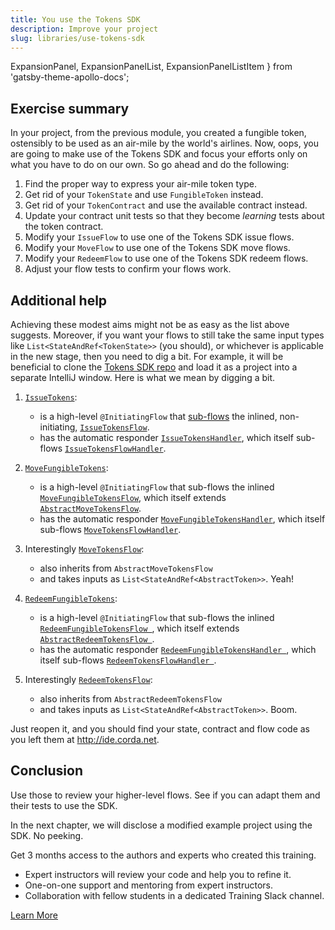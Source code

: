 ```yaml
---
title: You use the Tokens SDK
description: Improve your project
slug: libraries/use-tokens-sdk
---
```



  ExpansionPanel,
  ExpansionPanelList,
  ExpansionPanelListItem
} from 'gatsby-theme-apollo-docs';

## Exercise summary

In your project, from the previous module, you created a fungible token, ostensibly to be used as an air-mile by the world's airlines. Now, oops, you are going to make use of the Tokens SDK and focus your efforts only on what you have to do on our own. So go ahead and do the following:

1. Find the proper way to express your air-mile token type.
2. Get rid of your `TokenState` and use `FungibleToken` instead.
3. Get rid of your `TokenContract` and use the available contract instead.
4. Update your contract unit tests so that they become _learning_ tests about the token contract.
5. Modify your `IssueFlow` to use one of the Tokens SDK issue flows.
6. Modify your `MoveFlow` to use one of the Tokens SDK move flows.
7. Modify your `RedeemFlow` to use one of the Tokens SDK redeem flows.
8. Adjust your flow tests to confirm your flows work.

## Additional help

Achieving these modest aims might not be as easy as the list above suggests. Moreover, if you want your flows to still take the same input types like `List<StateAndRef<TokenState>>` (you should), or whichever is applicable in the new stage, then you need to dig a bit. For example, it will be beneficial to clone the [Tokens SDK repo](https://github.com/corda/token-sdk) and load it as a project into a separate IntelliJ window. Here is what we mean by digging a bit.

1. [`IssueTokens`](https://github.com/corda/token-sdk/blob/5f189fbf54c400343729155a856b99ed91d40da8/workflows/src/main/kotlin/com/r3/corda/lib/tokens/workflows/flows/rpc/IssueTokens.kt):

    * is a high-level `@InitiatingFlow` that [sub-flows](https://github.com/corda/token-sdk/blob/5f189fbf54c400343729155a856b99ed91d40da8/workflows/src/main/kotlin/com/r3/corda/lib/tokens/workflows/flows/rpc/IssueTokens.kt#L37) the inlined, non-initiating, [`IssueTokensFlow`](https://github.com/corda/token-sdk/blob/5f189fbf54c400343729155a856b99ed91d40da8/workflows/src/main/kotlin/com/r3/corda/lib/tokens/workflows/flows/issue/IssueTokensFlow.kt).
    * has the automatic responder [`IssueTokensHandler`](https://github.com/corda/token-sdk/blob/5f189fbf54c400343729155a856b99ed91d40da8/workflows/src/main/kotlin/com/r3/corda/lib/tokens/workflows/flows/rpc/IssueTokens.kt#L45), which itself sub-flows [`IssueTokensFlowHandler`](https://github.com/corda/token-sdk/blob/5f189fbf54c400343729155a856b99ed91d40da8/workflows/src/main/kotlin/com/r3/corda/lib/tokens/workflows/flows/issue/IssueTokensFlowHandler.kt).
2. [`MoveFungibleTokens`](https://github.com/corda/token-sdk/blob/5f189fbf54c400343729155a856b99ed91d40da8/workflows/src/main/kotlin/com/r3/corda/lib/tokens/workflows/flows/rpc/MoveTokens.kt#L33):

    * is a high-level `@InitiatingFlow` that sub-flows the inlined [`MoveFungibleTokensFlow`](https://github.com/corda/token-sdk/blob/5f189fbf54c400343729155a856b99ed91d40da8/workflows/src/main/kotlin/com/r3/corda/lib/tokens/workflows/flows/move/MoveFungibleTokensFlow.kt#L25-L33), which itself extends [`AbstractMoveTokensFlow`](https://github.com/corda/token-sdk/blob/5f189fbf54c400343729155a856b99ed91d40da8/workflows/src/main/kotlin/com/r3/corda/lib/tokens/workflows/flows/move/AbstractMoveTokensFlow.kt).
    * has the automatic responder [`MoveFungibleTokensHandler`](https://github.com/corda/token-sdk/blob/5f189fbf54c400343729155a856b99ed91d40da8/workflows/src/main/kotlin/com/r3/corda/lib/tokens/workflows/flows/rpc/MoveTokens.kt#L70-L73), which itself sub-flows [`MoveTokensFlowHandler`](https://github.com/corda/token-sdk/blob/5f189fbf54c400343729155a856b99ed91d40da8/workflows/src/main/kotlin/com/r3/corda/lib/tokens/workflows/flows/move/MoveTokensFlowHandler.kt).
3. Interestingly [`MoveTokensFlow`](https://github.com/corda/token-sdk/blob/5f189fbf54c400343729155a856b99ed91d40da8/workflows/src/main/kotlin/com/r3/corda/lib/tokens/workflows/flows/move/MoveTokensFlow.kt#L22-L29):

    * also inherits from `AbstractMoveTokensFlow`
    * and takes inputs as `List<StateAndRef<AbstractToken>>`. Yeah!
4. [`RedeemFungibleTokens`](https://github.com/corda/token-sdk/blob/5f189fbf54c400343729155a856b99ed91d40da8/workflows/src/main/kotlin/com/r3/corda/lib/tokens/workflows/flows/rpc/RedeemTokens.kt#L17):

    * is a high-level `@InitiatingFlow` that sub-flows the inlined [`RedeemFungibleTokensFlow `](https://github.com/corda/token-sdk/blob/5f189fbf54c400343729155a856b99ed91d40da8/workflows/src/main/kotlin/com/r3/corda/lib/tokens/workflows/flows/redeem/RedeemFungibleTokensFlow.kt), which itself extends [`AbstractRedeemTokensFlow `](https://github.com/corda/token-sdk/blob/5f189fbf54c400343729155a856b99ed91d40da8/workflows/src/main/kotlin/com/r3/corda/lib/tokens/workflows/flows/redeem/AbstractRedeemTokensFlow.kt).
    * has the automatic responder [`RedeemFungibleTokensHandler `](https://github.com/corda/token-sdk/blob/5f189fbf54c400343729155a856b99ed91d40da8/workflows/src/main/kotlin/com/r3/corda/lib/tokens/workflows/flows/rpc/RedeemTokens.kt#L35-L38), which itself sub-flows [`RedeemTokensFlowHandler `](https://github.com/corda/token-sdk/blob/5f189fbf54c400343729155a856b99ed91d40da8/workflows/src/main/kotlin/com/r3/corda/lib/tokens/workflows/flows/redeem/RedeemTokensFlowHandler.kt).
5. Interestingly [`RedeemTokensFlow`](https://github.com/corda/token-sdk/blob/5f189fbf54c400343729155a856b99ed91d40da8/workflows/src/main/kotlin/com/r3/corda/lib/tokens/workflows/flows/redeem/RedeemTokensFlow.kt#L23-L30):

    * also inherits from `AbstractRedeemTokensFlow`
    * and takes inputs as `List<StateAndRef<AbstractToken>>`. Boom.

<ExpansionPanel title="If you prefer to work from the Web IDE">

Just reopen it, and you should find your state, contract and flow code as you left them at http://ide.corda.net.

</ExpansionPanel>

## Conclusion

Use those to review your higher-level flows. See if you can adapt them and their tests to use the SDK.

In the next chapter, we will disclose a modified example project using the SDK. No peeking.

<HighlightBox type="support">

Get 3 months access to the authors and experts who created this training.

* Expert instructors will review your code and help you to refine it.
* One-on-one support and mentoring from expert instructors.
* Collaboration with fellow students in a dedicated Training Slack channel.

<div class="cta-wrapper">
<a href="/in-closing/get-paid-support/" class="cta-button">Learn More</a>
</div>

</HighlightBox>
